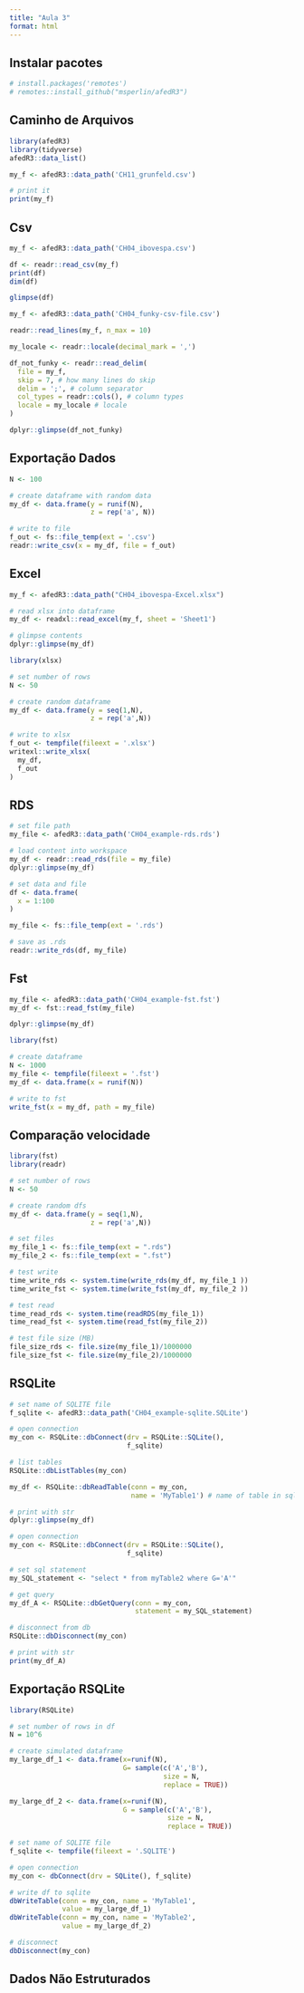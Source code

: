 ```yaml
---
title: "Aula 3"
format: html
---
```


## Instalar pacotes

```r

# install.packages('remotes')
# remotes::install_github("msperlin/afedR3")
```

## Caminho de Arquivos

```r
library(afedR3)
library(tidyverse)
afedR3::data_list()

my_f <- afedR3::data_path('CH11_grunfeld.csv')

# print it
print(my_f)

```

## Csv

```r
my_f <- afedR3::data_path('CH04_ibovespa.csv')

df <- readr::read_csv(my_f)
print(df)
dim(df)

glimpse(df)
```


```r
my_f <- afedR3::data_path('CH04_funky-csv-file.csv')

readr::read_lines(my_f, n_max = 10)
```

```r
my_locale <- readr::locale(decimal_mark = ',')

df_not_funky <- readr::read_delim(
  file = my_f, 
  skip = 7, # how many lines do skip
  delim = ';', # column separator
  col_types = readr::cols(), # column types
  locale = my_locale # locale
)

dplyr::glimpse(df_not_funky)

```

## Exportação Dados

```r
N <- 100

# create dataframe with random data
my_df <- data.frame(y = runif(N),
                    z = rep('a', N))

# write to file
f_out <- fs::file_temp(ext = '.csv')
readr::write_csv(x = my_df, file = f_out)
```

## Excel

```r

my_f <- afedR3::data_path("CH04_ibovespa-Excel.xlsx")

# read xlsx into dataframe
my_df <- readxl::read_excel(my_f, sheet = 'Sheet1')

# glimpse contents
dplyr::glimpse(my_df)


```

```r

library(xlsx)

# set number of rows
N <- 50

# create random dataframe
my_df <- data.frame(y = seq(1,N),
                    z = rep('a',N))

# write to xlsx
f_out <- tempfile(fileext = '.xlsx')
writexl::write_xlsx(
  my_df, 
  f_out
)
```

## RDS

```r
# set file path
my_file <- afedR3::data_path('CH04_example-rds.rds')

# load content into workspace
my_df <- readr::read_rds(file = my_file)
dplyr::glimpse(my_df)
```


```r
# set data and file
df <- data.frame(
  x = 1:100
)

my_file <- fs::file_temp(ext = '.rds')

# save as .rds
readr::write_rds(df, my_file)
```

## Fst

```r
my_file <- afedR3::data_path('CH04_example-fst.fst')
my_df <- fst::read_fst(my_file)

dplyr::glimpse(my_df)
```

```r
library(fst)

# create dataframe
N <- 1000
my_file <- tempfile(fileext = '.fst')
my_df <- data.frame(x = runif(N))

# write to fst
write_fst(x = my_df, path = my_file)
```

## Comparação velocidade

```r
library(fst)
library(readr)

# set number of rows
N <- 50

# create random dfs
my_df <- data.frame(y = seq(1,N),
                    z = rep('a',N))

# set files
my_file_1 <- fs::file_temp(ext = ".rds")
my_file_2 <- fs::file_temp(ext = ".fst")

# test write
time_write_rds <- system.time(write_rds(my_df, my_file_1 ))
time_write_fst <- system.time(write_fst(my_df, my_file_2 ))

# test read
time_read_rds <- system.time(readRDS(my_file_1))
time_read_fst <- system.time(read_fst(my_file_2))

# test file size (MB)
file_size_rds <- file.size(my_file_1)/1000000
file_size_fst <- file.size(my_file_2)/1000000
```

## RSQLite

```r
# set name of SQLITE file
f_sqlite <- afedR3::data_path('CH04_example-sqlite.SQLite')

# open connection
my_con <- RSQLite::dbConnect(drv = RSQLite::SQLite(), 
                             f_sqlite)

# list tables
RSQLite::dbListTables(my_con)

```



```r
my_df <- RSQLite::dbReadTable(conn = my_con,
                              name = 'MyTable1') # name of table in sqlite

# print with str
dplyr::glimpse(my_df)
```


```r

# open connection
my_con <- RSQLite::dbConnect(drv = RSQLite::SQLite(), 
                             f_sqlite)

# set sql statement
my_SQL_statement <- "select * from myTable2 where G='A'"

# get query
my_df_A <- RSQLite::dbGetQuery(conn = my_con, 
                               statement = my_SQL_statement)

# disconnect from db
RSQLite::dbDisconnect(my_con)

# print with str
print(my_df_A)
```

## Exportação RSQLite

```r
library(RSQLite)

# set number of rows in df
N = 10^6 

# create simulated dataframe
my_large_df_1 <- data.frame(x=runif(N), 
                            G= sample(c('A','B'),
                                      size = N,
                                      replace = TRUE))

my_large_df_2 <- data.frame(x=runif(N), 
                            G = sample(c('A','B'),
                                       size = N,
                                       replace = TRUE))

# set name of SQLITE file
f_sqlite <- tempfile(fileext = '.SQLITE')

# open connection
my_con <- dbConnect(drv = SQLite(), f_sqlite)

# write df to sqlite
dbWriteTable(conn = my_con, name = 'MyTable1', 
             value = my_large_df_1)
dbWriteTable(conn = my_con, name = 'MyTable2', 
             value = my_large_df_2)

# disconnect
dbDisconnect(my_con)
```

## Dados Não Estruturados

```r




```



